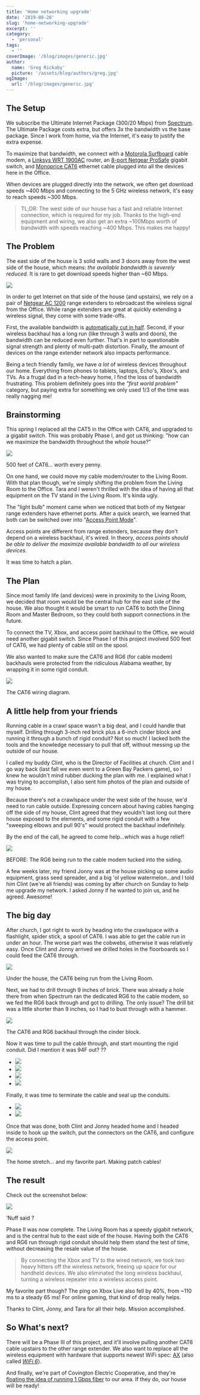 ```yaml
---
title: 'Home networking upgrade'
date: '2019-08-26'
slug: 'home-networking-upgrade'
excerpt: ''
category:
  - 'personal'
tags:
  - ''
coverImage: '/blog/images/generic.jpg'
author:
  name: 'Greg Rickaby'
  picture: '/assets/blog/authors/greg.jpg'
ogImage:
  url: '/blog/images/generic.jpg'
---
```


## The Setup

We subscribe the Ultimate Internet Package (300/20 Mbps) from [Spectrum](https://www.spectrum.com/internet). The Ultimate Package costs extra, but offers 3x the bandwidth vs the base package. Since I work from home, via the Internet, it's easy to justify the extra expense.

To maximize that bandwidth, we connect with a [Motorola Surfboard](https://amzn.to/31JJKri) cable modem, a [Linksys WRT 1900AC](https://amzn.to/33A7q3b) router, an [8-port Netgear ProSafe](https://amzn.to/2KORBNl) gigabit switch, and [Monoprice CAT6](https://amzn.to/2YWYI0b) ethernet cable plugged into all the devices here in the Office.

When devices are plugged directly into the network, we often get download speeds ~400 Mbps and connecting to the 5 GHz wireless network, it's easy to reach speeds ~300 Mbps.

> TL;DR: The west side of our house has a fast and reliable Internet connection, which is required for my job. Thanks to the high-end equipment and wiring, we also get an extra ~100Mbps worth of bandwidth with speeds reaching ~400 Mbps. This makes me happy!

## The Problem

The east side of the house is 3 solid walls and 3 doors away from the west side of the house, which means: _the available bandwidth is severely reduced._ It is rare to get download speeds higher than ~60 Mbps.

![](/blog/images/2019-08-01-17.56.42.jpg)

In order to get Internet on that side of the house (and upstairs), we rely on a pair of [Netgear AC 1200](https://amzn.to/2YRuvPX) range extenders to rebroadcast the wireless signal from the Office. While range extenders are great at quickly extending a wireless signal, they come with some trade-offs.

First, the available bandwidth is [automatically cut in half](https://www.pcmag.com/news/363527/whats-the-difference-between-a-wi-fi-extender-and-mesh-syst). Second, if your wireless backhaul has a long run (like through 3 walls and doors), the bandwidth can be reduced even further. That's in part to questionable signal strength and plenty of multi-path distortion. Finally, the amount of devices on the range extender network also impacts performance.

Being a tech friendly family, we have _a lot_ of wireless devices throughout our home. Everything from phones to tablets, laptops, Echo's, Xbox's, and TVs. As a frugal dad in a tech-heavy home, I find the loss of bandwidth frustrating. This problem definitely goes into the _"first world problem"_ category, but paying extra for something we only used 1/3 of the time was really nagging me!

## Brainstorming

This spring I replaced all the CAT5 in the Office with CAT6, and upgraded to a gigabit switch. This was probably Phase I, and got us thinking: "how can we maximize the bandwidth throughout the _whole_ house?"

![](/blog/images/2019-08-16-10.57.29-1024x768.jpg)

500 feet of CAT6... worth every penny.

On one hand, we could move my cable modem/router to the Living Room. With that plan though, we're simply shifting the problem from the Living Room to the Office. Tara and I weren't thrilled with the idea of having all that equipment on the TV stand in the Living Room. It's kinda ugly.

The "light bulb" moment came when we noticed that both of my Netgear range extenders have ethernet ports. After a quick search, we learned that both can be switched over into "[Access Point Mode](https://www.speedguide.net/faq/wireless-repeater-extender-vs-access-point-385)".

Access points are different from range extenders, because they don't depend on a wireless backhaul, it's wired. In theory, _access points should be able to deliver the maximize available bandwidth to all our wireless devices_.

It was time to hatch a plan.

## The Plan

Since most family life (and devices) were in proximity to the Living Room, we decided that room would be the central hub for the east side of the house. We also thought it would be smart to run CAT6 to both the Dining Room and Master Bedroom, so they could both support connections in the future.

To connect the TV, Xbox, and access point backhaul to the Office, we would need another gigabit switch. Since Phase I of this project involved 500 feet of CAT6, we had plenty of cable still on the spool.

We also wanted to make sure the CAT6 and RG6 (for cable modem) backhauls were protected from the ridiculous Alabama weather, by wrapping it in some rigid conduit.

![](/blog/images/2019-08-16-10.55.39-768x1024.jpg)

The CAT6 wiring diagram.

## A little help from your friends

Running cable in a crawl space wasn't a big deal, and I could handle that myself. Drilling through 3-inch red brick plus a 6-inch cinder block and running it through a bunch of rigid conduit? Not so much! I lacked both the tools and the knowledge necessary to pull that off, without messing up the outside of our house.

I called my buddy Clint, who is the Director of Facilities at church. Clint and I go way back (last fall we even went to a Green Bay Packers game), so I knew he wouldn't mind rubber ducking the plan with me. I explained what I was trying to accomplish, I also sent him photos of the plan and outside of my house.

Because there's not a crawlspace under the west side of the house, we'd need to run cable outside. Expressing concern about having cables hanging off the side of my house, Clint agreed that they wouldn't last long out there house exposed to the elements, and some rigid conduit with a few "sweeping elbows and pull 90's" would protect the backhaul indefinitely.

By the end of the call, he agreed to come help...which was a huge relief!

![](/blog/images/2019-07-27-11.27.38-1024x768.jpg)

BEFORE: The RG6 being run to the cable modem tucked into the siding.

A few weeks later, my friend Jonny was at the house picking up some audio equipment, grass seed spreader, and a big 'ol yellow watermelon...and I told him Clint (we're all friends) was coming by after church on Sunday to help me upgrade my network. I asked Jonny if he wanted to join us, and he agreed. Awesome!

## The big day

After church, I got right to work by heading into the crawlspace with a flashlight, spider stick, a spool of CAT6. I was able to get the cable run in under an hour. The worse part was the cobwebs, otherwise it was relatively easy. Once Clint and Jonny arrived we drilled holes in the floorboards so I could feed the CAT6 through.

![](/blog/images/2019-08-04-19.04.01-768x1024.jpg)

Under the house, the CAT6 being run from the Living Room.

Next, we had to drill through 9 inches of brick. There was already a hole there from when Spectrum ran the dedicated RG6 to the cable modem, so we fed the RG6 back through and got to drilling. The only issue? The drill bit was a little shorter than 9 inches, so I had to bust through with a hammer.

![](/blog/images/2019-08-04-19.02.36-1024x768.jpg)

The CAT6 and RG6 backhaul through the cinder block.

Now it was time to pull the cable through, and start mounting the rigid conduit. Did I mention it was 94F out? ??

- [![](/blog/images/2019-08-04-19.07.43-768x1024.jpg)](https://gregrickaby.com/?attachment_id=22094)
- [![](/blog/images/2019-08-04-19.08.44-768x1024.jpg)](https://gregrickaby.com/?attachment_id=22095)
- [![](/blog/images/2019-08-04-17.29.55-768x1024.jpg)](https://gregrickaby.com/?attachment_id=22091)
- [![](/blog/images/2019-08-04-19.35.45-768x1024.jpg)](https://gregrickaby.com/?attachment_id=22096)

Finally, it was time to terminate the cable and seal up the conduits.

- [![](/blog/images/2019-08-04-19.36.19-768x1024.jpg)](https://gregrickaby.com/?attachment_id=22097)
- [![](/blog/images/2019-08-04-19.36.25-1024x768.jpg)](https://gregrickaby.com/?attachment_id=22098)

Once that was done, both Clint and Jonny headed home and I headed inside to hook up the switch, put the connectors on the CAT6, and configure the access point.

![](/blog/images/2019-08-04-20.35.50-768x1024.jpg)

The home stretch... and my favorite part. Making patch cables!

## The result

Check out the screenshot below:

![](/blog/images/img_6327.jpg)

‘Nuff said ?

Phase II was now complete. The Living Room has a speedy gigabit network, and is the central hub to the east side of the house. Having both the CAT6 and RG6 run through rigid conduit should help them stand the test of time, without decreasing the resale value of the house.

> By connecting the Xbox and TV to the wired network, we took two heavy hitters off the wireless network, freeing up space for our handheld devices. We also eliminated the long wireless backhaul, turning a wireless repeater into a wireless access point.

My favorite part though? The ping on Xbox Live also fell by 40%, from ~110 ms to a steady 65 ms! For online gaming, that kind of drop really helps.

Thanks to Clint, Jonny, and Tara for all their help. Mission accomplished.

## So What's next?

There will be a Phase III of this project, and it'll involve pulling another CAT6 cable upstairs to the other range extender. We also want to replace all the wireless equipment with hardware that supports newest WiFi spec: [AX](https://en.wikipedia.org/wiki/IEEE_802.11ax) (also called [_WiFi 6_](https://www.netgear.com/landings/wifi6/)).

And finally, we're part of Covington Electric Cooperative, and they're [floating the idea of running 1 Gbps fiber](https://covingtonbroadband.twncomm.com/front_end) to our area. If they do, our house will be ready!
